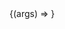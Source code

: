 
<Meta title="Components/TextAreaWithLabel" />

<Canvas>
  <Story
    name="Default"
    args={{
      id: '123',
      label: 'This is a label',
      children: 'This is a TextAreaWithLabel',
    }}
    argTypes={{
      onInput: { action: 'onInput' },
    }}
  >
    {(args) => <TextAreaWithLabel {...args} />}
  </Story>
</Canvas>

<ArgsTable story="Default" />
